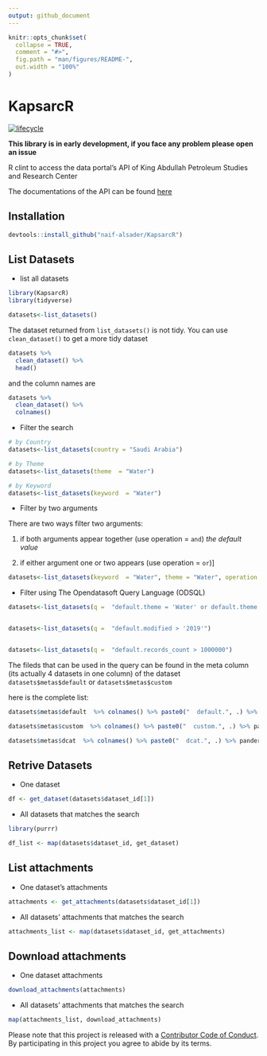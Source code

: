 ```yaml
---
output: github_document
---
```





<!-- README.md is generated from README.Rmd. Please edit that file -->

```r
knitr::opts_chunk$set(
  collapse = TRUE,
  comment = "#>",
  fig.path = "man/figures/README-",
  out.width = "100%"
)
```

# KapsarcR

<!-- badges: start -->
[![lifecycle](https://img.shields.io/badge/lifecycle-experimental-orange.svg)](https://www.tidyverse.org/lifecycle/#experimental)
<!-- badges: end -->


**This library is in early development, if you face any problem please open an issue**

R clint to access the data portal's API of King Abdullah Petroleum Studies and Research Center

The documentations of the API can be found [here](https://datasource.kapsarc.org/api/v2/console#!/)



## Installation


``` r
devtools::install_github("naif-alsader/KapsarcR")
```

## List Datasets


* list all datasets

```r
library(KapsarcR)
library(tidyverse)

datasets<-list_datasets()

```


The dataset returned from `list_datasets()` is not tidy. You can use `clean_dataset()` to get a more tidy dataset


```r
datasets %>%
  clean_dataset() %>%
  head()
```

and the column names are

```r
datasets %>%
  clean_dataset() %>%
  colnames() 
```


* Filter the search

```r
# by Country
datasets<-list_datasets(country = "Saudi Arabia")

# by Theme
datasets<-list_datasets(theme  = "Water")

# by Keyword
datasets<-list_datasets(keyword  = "Water")


```


* Filter by two arguments

There are two ways filter two arguments:


1. if both arguments appear together (use operation = `and`) *the default value*


2. if either argument one or two appears (use operation = `or`)]

```r

datasets<-list_datasets(keyword  = "Water", theme = "Water", operation = "or")

```


* Filter using The Opendatasoft Query Language (ODSQL) 


```r
datasets<-list_datasets(q =  "default.theme = 'Water' or default.theme = 'Transportation'")


datasets<-list_datasets(q =  "default.modified > '2019'")


datasets<-list_datasets(q =  "default.records_count > 1000000")
```


The fileds that can be used in the query can be found in the meta column (its actually 4 datasets in one column) of the dataset `datasets$metas$default` or `datasets$metas$custom`

here is the complete list:

```r
datasets$metas$default  %>% colnames() %>% paste0("  default.", .) %>% pander::pander()
```

```r
datasets$metas$custom  %>% colnames() %>% paste0("  custom.", .) %>% pander::pander()
```

```r

datasets$metas$dcat  %>% colnames() %>% paste0("  dcat.", .) %>% pander::pander()

```


## Retrive Datasets

* One dataset

```r
df <- get_dataset(datasets$dataset_id[1])
```


* All datasets that matches the search

```r
library(purrr)

df_list <- map(datasets$dataset_id, get_dataset)

```


## List attachments 

* One dataset's attachments

```r
attachments <- get_attachments(datasets$dataset_id[1])
```


* All datasets' attachments that matches the search


```r
attachments_list <- map(datasets$dataset_id, get_attachments)

```



## Download attachments

* One dataset attachments

```r
download_attachments(attachments)
```


* All datasets' attachments that matches the search

```r
map(attachments_list, download_attachments)
```


Please note that this project is released with a [Contributor Code of Conduct](CODE_OF_CONDUCT.md).
  By participating in this project you agree to abide by its terms.
